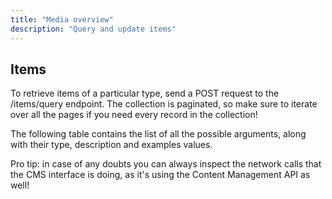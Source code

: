 ```yaml
---
title: "Media overview"
description: "Query and update items"
---
```


## Items

To retrieve items of a particular type, send a POST request to the /items/query endpoint. The collection is paginated, so make sure to iterate over all the pages if you need every record in the collection!

The following table contains the list of all the possible arguments, along with their type, description and examples values.

Pro tip: in case of any doubts you can always inspect the network calls that the CMS interface is doing, as it's using the Content Management API as well!
